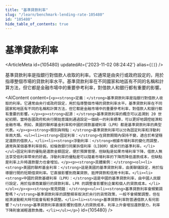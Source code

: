 ```yaml
---
title: "基準貸款利率"
slug: "/learn/benchmark-lending-rate-105480"
id: "105480"
hide_table_of_contents: true
---
```



# 基準貸款利率

<ArticleMeta id={105480} updatedAt={'2023-11-02 08:24:42'} alias={`[]`} />
<div className='border-solid border-b border-t-0 my-4 border-[var(--ifm-color-gray-300)]' />

基準貸款利率是指銀行對借款人收取的利率。它通常是由央行或政府設定的，用於指導整個市場的貸款利率水平。基準貸款利率在不同國家和地區有不同的名稱和計算方法，但它都是金融市場中的重要參考利率，對借款人和銀行都有重要的影響。

<AIContent content={`<p><strong>定義：</strong>基準貸款利率是指銀行對借款人收取的利率。它通常由央行或政府設定，用於指導整個市場的貸款利率水平。基準貸款利率在不同國家和地區有不同的名稱和計算方法，但它都是金融市場中的重要參考利率，對借款人和銀行都有重要的影響。</p><p><strong>起源：</strong>基準貸款利率的概念可以追溯到 20 世紀初期，當時各國政府和央行開始意識到通過設定一個統一的利率標準，可以更好地調控經濟和金融市場。例如，美國的聯邦基金利率和中國的貸款基礎利率（LPR）都是基準貸款利率的典型代表。</p><p><strong>類別與特點：</strong>基準貸款利率可以分為固定利率和浮動利率兩大類。<ul><li><strong>固定利率：</strong>在貸款期間內保持不變，適合於希望穩定還款的借款人。</li><li><strong>浮動利率：</strong>根據市場利率的變化而調整，通常與某個基準利率掛鈎，如倫敦銀行同業拆借利率（LIBOR）或央行的基準利率。</li></ul>固定利率的優點是還款金額固定，便於預算管理，但缺點是如果市場利率下降，借款人無法享受低利率帶來的好處。浮動利率的優點是可以隨着市場利率的下降而降低還款成本，但缺點是利率上升時還款壓力也會增加。</p><p><strong>具體案例：</strong><ol><li><strong>美國的聯邦基金利率：</strong>這是美國的基準貸款利率，由美聯儲設定，用於指導銀行間的短期借貸利率。它直接影響到商業貸款、抵押貸款和信用卡利率。</li><li><strong>中國的貸款基礎利率（LPR）：</strong>這是中國的基準貸款利率，由中國人民銀行設定，用於指導商業銀行的貸款利率。LPR 的調整會影響到企業和個人的貸款成本。</li></ol></p><p><strong>常見問題：</strong><ul><li><strong>基準貸款利率會頻繁調整嗎？</strong>基準貸款利率的調整頻率取決於央行的貨幣政策，一般不會頻繁調整，但在經濟波動較大時可能會有較多調整。</li><li><strong>基準貸款利率對普通借款人有何影響？</strong>基準貸款利率直接影響到借款人的貸款成本，利率上升會增加還款壓力，利率下降則會減輕還款負擔。</li></ul></p>`} id={105480} />
